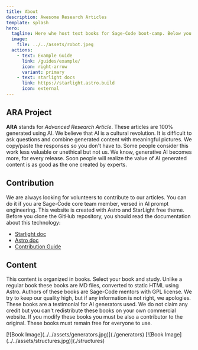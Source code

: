 ```yaml
---
title: About
description: Awesome Research Articles
template: splash
hero:
  tagline: Here whe host text books for Sage-Code boot-camp. Below you can see our contribution guide. Just in case you wish to become a mentor, click the button and read this guide. Otherwise, skip to the content section and click the book you wish to read. Enjoy 🍀
  image: 
    file: ../../assets/robot.jpeg
  actions:
    - text: Example Guide
      link: /guides/example/
      icon: right-arrow
      variant: primary
    - text: starlight docs
      link: https://starlight.astro.build
      icon: external
---
```


## ARA Project
 
**ARA** stands for *Advanced Research Article*. These articles are 100% generated using AI. We believe that AI is a cultural revolution. It is difficult to ask questions and combine generated content with meaningful pictures. We copy/paste the responses so you don't have to. Some people consider this work less valuable or unethical but not us. We know, generative AI becomes more, for every release. Soon people will realize the value of AI generated content is as good as the one created by experts.


## Contribution 

We are always looking for volunteers to contribute to our articles. You can do it if you are Sage-Code core team member, versed in AI prompt engineering. This website is created with Astro and StarLight free theme. Before you clone the GitHub repository, you should read the documentation about this technology:

* [Starlight doc](https://starlight.astro.build)
* [Astro doc](https://docs.astro.build/en/getting-started/)
* [Contribution Guide](/guides/contribution/)

## Content

This content is organized in books. Select your book and study. Unlike a regular book these books are MD files, converted to static HTML using Astro. Authors of these books are Sage-Code mentors with GPL license. We try to keep our quality high, but if any information is not right, we apologies. These books are a testimonial for AI generators used. We do not claim any credit but you can't redistribute these books on your own commercial website. If you modify these books you must be also a contributor to the original. These books must remain free for everyone to use.

<CardGrid>
	<Card title="Website Generators" icon="open-book">
          [![Book Image](../../assets/generators.jpg)](./generators)	
	</Card>
	<Card title="Programming Book" icon="open-book">
          [![Book Image](../../assets/structures.jpg)](./structures)		
	</Card>
</CardGrid>
